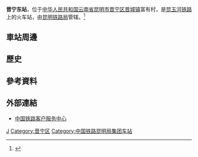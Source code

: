 {{YN Future infrastructure}}
{{Infobox China railway station
|车站名称 = 晋宁东站
|图片 = 
|图片介绍 = 
|其他名称 = 
|车站拼音 = Jinningdong
|英文名称 = Jinningdong Railway Station
|车站代码 = 
|电报码 = 
|拼音码 =
|车站位置 = [[云南省|云南省]][[昆明市|昆明市]][[晋宁区|晋宁区]][[晋城镇_(昆明市)|晋城镇]]富有村
|坐标 = {{coord|24|43|36.35|N|102|46|36.19|E|display=inline,title}}
|归属 = [[昆明铁路局|昆明铁路局]]
|线路 = [[昆玉河铁路|昆玉河铁路]]
|车站等级 = 
|使用状态 = 使用中
|月台数目 = 
|站台面 = 
|股道数目 = 
|网站 = 
}}
'''晋宁东站'''，位于[[中华人民共和国|中华人民共和国]][[云南省|云南省]][[昆明市|昆明市]][[晋宁区|晋宁区]][[晋城镇_(昆明市)|晋城镇]]富有村，是[[昆玉河铁路|昆玉河铁路]]上的火车站，由[[昆明铁路局|昆明铁路局]]管辖。<ref>{{Cite web |url=http://news.yntv.cn/content/15/201701/07/15_1429747.shtml |title=昆玉高铁晋宁东站主体工程完工 |access-date=2017-03-10 |archive-url=https://web.archive.org/web/20190401150730/http://news.yntv.cn/content/15/201701/07/15_1429747.shtml |archive-date=2019-04-01 |dead-url=yes }}</ref>
==車站周邊==
==歷史==
==參考資料==
{{reflist}}
==外部連結==
* [http://www.12306.cn/mormhweb/ 中国铁路客户服务中心] {{Wayback|url=http://www.12306.cn/mormhweb/ |date=20180205163941 }}
{{China-rail-stub}}
{{昆玉河铁路}}
[[Category:昆明市铁路车站|J]]
[[Category:晋宁区|Category:晋宁区]]
[[Category:中国铁路昆明局集团车站|Category:中国铁路昆明局集团车站]]